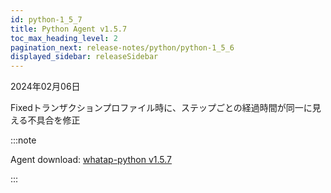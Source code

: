 ```yaml
---
id: python-1_5_7
title: Python Agent v1.5.7
toc_max_heading_level: 2
pagination_next: release-notes/python/python-1_5_6
displayed_sidebar: releaseSidebar
---
```


2024年02月06日

<Status>Fixed</Status>トランザクションプロファイル時に、ステップごとの経過時間が同一に見える不具合を修正

:::note

Agent download: [whatap-python v1.5.7](https://pypi.org/project/whatap-python/1.5.7/)

:::
